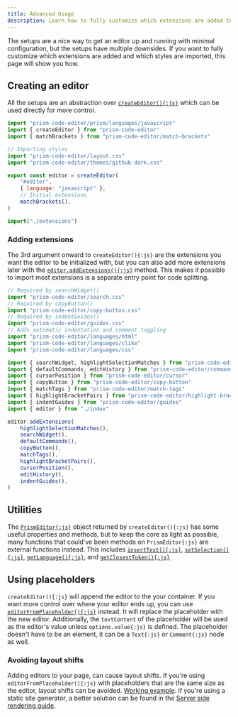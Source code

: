 ```yaml
---
title: Advanced Usage
description: Learn how to fully customize which extensions are added to editors.
---
```



The setups are a nice way to get an editor up and running with minimal configuration, but the setups have multiple downsides. If you want to fully customize which extensions are added and which styles are imported, this page will show you how.

## Creating an editor

All the setups are an abstraction over [`createEditor(){:js}`](/api-reference/index/f-createeditor) which can be used directly for more control.
```js editor file="index.js"
import "prism-code-editor/prism/languages/javascript"
import { createEditor } from "prism-code-editor"
import { matchBrackets } from "prism-code-editor/match-brackets"

// Importing styles
import "prism-code-editor/layout.css"
import "prism-code-editor/themes/github-dark.css"

export const editor = createEditor(
	"#editor",
	{ language: "javascript" },
	// Initial extensions
	matchBrackets(),
)

import("./extensions")
```

### Adding extensions

The 3rd argument onward to `createEditor(){:js}` are the extensions you want the editor to be initialized with, but you can also add more extensions later with the [`editor.addExtensions(){:js}`](/api-reference/index/i-prismeditor#addextensions) method. This makes it possible to import most extensions is a separate entry point for code splitting.

```js editor file="extensions.js"
// Required by searchWidget()
import "prism-code-editor/search.css"
// Required by copyButton()
import "prism-code-editor/copy-button.css"
// Required by indentGuides()
import "prism-code-editor/guides.css"
// Adds automatic indentation and comment toggling
import "prism-code-editor/languages/html"
import "prism-code-editor/languages/clike"
import "prism-code-editor/languages/css"

import { searchWidget, highlightSelectionMatches } from "prism-code-editor/search"
import { defaultCommands, editHistory } from "prism-code-editor/commands"
import { cursorPosition } from "prism-code-editor/cursor"
import { copyButton } from "prism-code-editor/copy-button"
import { matchTags } from "prism-code-editor/match-tags"
import { highlightBracketPairs } from "prism-code-editor/highlight-brackets"
import { indentGuides } from "prism-code-editor/guides"
import { editor } from "./index"

editor.addExtensions(
	highlightSelectionMatches(),
	searchWidget(),
	defaultCommands(),
	copyButton(),
	matchTags(),
	highlightBracketPairs(),
	cursorPosition(),
	editHistory(),
	indentGuides(),
)
```

## Utilities

The [`PrismEditor{:js}`](/api-reference/index/i-prismeditor) object returned by `createEditor(){:js}` has some useful properties and methods, but to keep the core as light as possible, many functions that could've been methods on `PrismEditor{:js}` are external functions instead. This includes [`insertText(){:js}`](/api-reference/utils/f-inserttext/), [`setSelection(){:js}`](/api-reference/utils/f-setselection/), [`getLanguage(){:js}`](/api-reference/utils/f-getlanguage/), and [`getClosestToken(){:js}`](/api-reference/utils/f-getclosesttoken/)

## Using placeholders

`createEditor(){:js}` will append the editor to the your container. If you want more control over where your editor ends up, you can use [`editorFromPlaceholder(){:js}`](/api-reference/index/f-editorfromplaceholder) instead. It will replace the placeholder with the new editor. Additionally, the `textContent` of the placeholder will be used as the editor's value unless `options.value{:js}` is defined. The placeholder doesn't have to be an element, it can be a `Text{:js}` or `Comment{:js}` node as well.

### Avoiding layout shifts

Adding editors to your page, can cause layout shifts. If you're using `editorFromPlaceholder(){:js}` with placeholders that are the same size as the editor, layout shifts can be avoided. [Working example](https://stackblitz.com/edit/vitejs-vite-sbvab7?file=index.html,src%2Fstyle.css,src%2Fmain.ts,readme.md). If you're using a static site generator, a better solution can be found in the [Server side rendering guide](./server-side-rendering).
